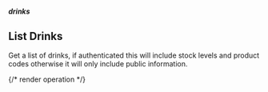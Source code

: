 ##### drinks

## List Drinks

Get a list of drinks, if authenticated this will include stock levels and product codes otherwise it will only include public information.

{/* render operation */}
